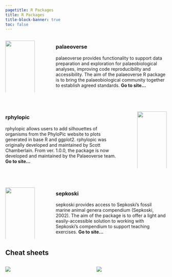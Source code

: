```yaml
---
pagetitle: R Packages
title: R Packages
title-block-banner: true
toc: false
---
```


::: columns
::: {.column width="20%"}
[![](images/palaeoverse-pkg.png){fig-align="left" width="100%"}](https://palaeoverse.palaeoverse.org/)
:::

::: {.column width="5%"}
<!-- empty column to create gap -->
:::

::: {.column width="75%"}
::: justify
### <a href="https://palaeoverse.palaeoverse.org/" style="text-decoration: none">**palaeoverse**</a> 

palaeoverse provides functionality to support data preparation and exploration for palaeobiological analyses, improving code reproducibility and accessibility. The aim of the palaeoverse R package is to bring the palaeobiological community together to establish agreed standards. <a href="http://palaeoverse.palaeoverse.org" style="text-decoration: none">**Go to site...**</a>

:::
:::
:::

<br>

::: columns
::: {.column width="75%"}
::: justify
### <a href="http://rphylopic.palaeoverse.org" style="text-decoration: none">**rphylopic**</a>

rphylopic allows users to add silhouettes of organisms from the PhyloPic website to plots generated in base R and ggplot2. rphylopic was originally developed and maintained by <a href="https://scottchamberlain.info" style="text-decoration: none">Scott Chamberlain</a>. From ver. 1.0.0, the package is now developed and maintained by the Palaeoverse team. <a href="http://rphylopic.palaeoverse.org" style="text-decoration: none">**Go to site...**</a>

:::
:::

::: {.column width="5%"}
<!-- empty column to create gap -->
:::

::: {.column width="20%"}
[![](images/rphylopic-pkg.png){fig-align="left" width="100%"}](https://rphylopic.palaeoverse.org)
:::
:::

<br>

::: columns
::: {.column width="20%"}
[![](images/sepkoski-pkg.png){fig-align="left" width="100%"}](https://sepkoski.palaeoverse.org)
:::

::: {.column width="5%"}
<!-- empty column to create gap -->
:::

::: {.column width="75%"}
::: justify
### <a href="http://sepkoski.palaeoverse.org" style="text-decoration: none">**sepkoski**</a>

sepkoski provides access to Sepkoski's fossil marine animal genera compendium (Sepkoski, 2002). The aim of the package is to offer a light and easily-accessible solution to working with Sepkoski's compendium to support teaching exercises. <a href="http://sepkoski.palaeoverse.org" style="text-decoration: none">**Go to site...**</a>

:::
:::
:::

## Cheat sheets

::: columns
::: {.column width="45%"}

[![](./images/palaeoverse-cheatsheet.png)](./images/palaeoverse-cheatsheet.pdf)

:::

::: {.column width="5%"}
<!-- empty column to create gap -->
:::

::: {.column width="45%"}

[![](./images/rphylopic-cheatsheet.png)](./images/rphylopic-cheatsheet.pdf)

:::
:::
